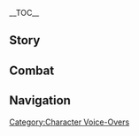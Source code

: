 {{CharacterTabs}}
{{LanguageTabs}}
{{Stub|1={{Meta/VO|tl=1}}}}
__TOC__
==Story==
{{VO/Story
|character           = Nahida
|language            = zh
|language_s          = zh
|language_t          = zh-tw
|name_s              = 纳西妲
|name_t              = 納西妲

<!-- Hello -->
|vo_01_01_title_s    = 初次见面…
|vo_01_01_title_t    = 初次見面…
|vo_01_01_subtitle   = Hello
|vo_01_01_file       = VO_{language}{character} Hello.ogg
|vo_01_01_tx_s       = 初次见面，我已经关注你很久了。我叫纳西妲，别看我像个孩子，我比任何一位大人都了解这个世界。所以，我可以用我的知识，换取你路上的见闻吗？
|vo_01_01_tx_t       = 初次見面，我已經注意{{MC|你|妳}}很久了。我叫納西妲。別看我像個孩子，我比任何一位大人都瞭解這個世界。所以，我可以用我的知識，換取{{MC|你|妳}}路上的見聞嗎？
|vo_01_01_rm_s       = Chūcì jiànmiàn, wǒ yǐjīng guānzhù nǐ hěnjiǔle. Wǒ jiào Nàxīdá, bié kàn wǒ xiàng gè háizi, wǒ bǐ rènhé yī wèi dàrén dōu liǎojiě zhège shìjiè. Suǒyǐ, wǒ kěyǐ yòng wǒ de zhīshi, huànqǔ nǐ lùshàng de jiànwén ma?
|vo_01_01_rm_t       = Chūcì jiànmiàn, wǒ yǐjīng guānzhù nǐ hěnjiǔle. Wǒ jiào Nàxīdá, bié kàn wǒ xiàng gè háizi, wǒ bǐ rènhé yī wèi dàrén dōu liǎojiě zhège shìjiè. Suǒyǐ, wǒ kěyǐ yòng wǒ de zhīshì, huànqǔ nǐ lùshàng de jiànwén ma?
|vo_01_01_tl         = 

<!-- Chats -->
|vo_02_01_title_s    = 闲聊・邀请
|vo_02_01_title_t    = 閒聊・邀請
|vo_02_01_subtitle   = Chat: Invitation
|vo_02_01_file       = VO_{language}{character} Chat - Invitation.ogg
|vo_02_01_tx_s       = 不知道干什么的话，要不要我带你去转转呀？
|vo_02_01_tx_t       = 不知道做什麼的話，要不要我帶{{MC|你|妳}}去走走呀？
|vo_02_01_rm_s       = Bùzhīdào gàn shénme dehuà, yàobuyào wǒ dài nǐ qù zhuànzhuan ya?
|vo_02_01_rm_t       = Bùzhīdào zuò shénme dehuà, yàobuyào wǒ dài nǐ qù zǒuzǒu ya?
|vo_02_01_tl         = 

|vo_02_02_title_s    = 闲聊・心事
|vo_02_02_title_t    = 閒聊・心事
|vo_02_02_subtitle   = Chat: Concerns
|vo_02_02_file       = VO_{language}{character} Chat - Concerns.ogg
|vo_02_02_tx_s       = 又有心事吗？我来陪你一起想吧。
|vo_02_02_tx_t       = 又有心事嗎？我來陪{{MC|你|妳}}一起想吧。
|vo_02_02_rm         = Yòu yǒu xīnshì ma? Wǒ lái pěi nǐ yīqǐ xiǎng ba.
|vo_02_02_tl         = 

|vo_02_03_title_s    = 闲聊・感受
|vo_02_03_title_t    = 閒聊・感受
|vo_02_03_subtitle   = Chat: Feelings
|vo_02_03_file       = VO_{language}{character} Chat - Feelings.ogg
|vo_02_03_tx_s       = 果然要亲眼去看，才能感受到世界的美。
|vo_02_03_tx_t       = 果然要親眼去看，才能感受到世界的美。
|vo_02_03_rm         = Guǒrán yào qīnyǎn qù kàn, cáinéng gǎnshòu dào shìjiè de měi.
|vo_02_03_tl         = 

<!-- Weather -->
|vo_03_01_title_s    = 下雨的时候…
|vo_03_01_title_t    = 下雨的時候…
|vo_03_01_subtitle   = When It Rains
|vo_03_01_file       = VO_{language}{character} When It Rains.ogg
|vo_03_01_tx_s       = 快去避雨吧，小心头顶上长出蘑菇哦。
|vo_03_01_tx_t       = 快去避雨吧，小心頭頂上長出蘑菇喔。
|vo_03_01_rm         = Kuài qù bìyǔ ba, xiǎoxīn tǒudǐng-shàng zhǎngchū mógū o.
|vo_03_01_tl         = 

|vo_03_02_title_s    = 打雷的时候…
|vo_03_02_title_t    = 打雷的時候…
|vo_03_02_subtitle   = When Thunder Strikes
|vo_03_02_file       = VO_{language}{character} When Thunder Strikes.ogg
|vo_03_02_tx_s       = 你知道吗？雷鸣是生命的前奏，很快这片大地就会充满生机。
|vo_03_02_tx_t       = {{MC|你|妳}}知道嗎？雷鳴是生命的前奏，很快這片大地就會充滿生機。
|vo_03_02_rm         = Nǐ zhīdào ma? Léimíng shì shēngmìng de qiánzòu, hěnkuài zhè piàn dàdì jiù huì chōngmǎn shēngjī.
|vo_03_02_tl         = 

|vo_03_03_title_s    = 下雪的时候…
|vo_03_03_title_t    = 下雪的時候…
|vo_03_03_subtitle   = When It Snows
|vo_03_03_file       = VO_{language}{character} When It Snows.ogg
|vo_03_03_tx_s       = 听见了吗？天空正对万物轻语：「睡觉时间到了哦。」
|vo_03_03_tx_t       = 聽見了嗎？天空正對萬物輕語：「睡覺時間到了喔。」
|vo_03_03_rm         = Tīngjiànle ma? Tiānkōng zhèng duì wànwù qīngyǔ: "Shuìjiào shíjiān dàole o."
|vo_03_03_tl         = 

|vo_03_04_title_s    = 阳光很好…
|vo_03_04_title_t    = 陽光很好…
|vo_03_04_subtitle   = When the Sun Is Out
|vo_03_04_file       = VO_{language}{character} When the Sun Is Out.ogg
|vo_03_04_tx_s       = 天气真好啊，暖洋洋的，我们的身边马上也要热闹起来了。
|vo_03_04_tx_t       = 天氣真好啊，暖洋洋的，我們的身邊馬上也要熱鬧起來了。
|vo_03_04_rm         = Tiānqì zhēn hǎo a, nuǎnyángyáng de, wǒmen de shēnbiān mǎshàng yě yào rènào qǐláile.
|vo_03_04_tl         = 

|vo_03_05_title_s    = 起风的时候…
|vo_03_05_title_t    = 起風的時候…
|vo_03_05_subtitle   = When It's Windy
|vo_03_05_file       = VO_{language}{character} When It's Windy.ogg
|vo_03_05_tx_s       = 宫殿里可不会起风呢…哦，抱歉，对你来说是理所当然的知识吧。
|vo_03_05_tx_t       = 宮殿裡是不會起風的…哦，抱歉，對{{MC|你|妳}}來說是理所當然的知識吧。
|vo_03_05_rm_s       = Gōngdiàn lǐ kě bùhuì qǐfēng ne... O, bàoqiàn, duì nǐ lái shuō shì lǐsuǒdāngrán de zhīshi ba.
|vo_03_05_rm_t       = Gōngdiàn lǐ kě bùhuì qǐfēng ne... O, bàoqiàn, duì nǐ lái shuō shì lǐsuǒdāngrán de zhīshì ba.
|vo_03_05_tl         = 

<!-- Greetings -->
|vo_04_01_title_s    = 早上好…
|vo_04_01_title_t    = 早安…
|vo_04_01_subtitle   = Good Morning
|vo_04_01_file       = VO_{language}{character} Good Morning.ogg
|vo_04_01_tx_s       = 早上好，我们赶快出发吧，这世上有太多的东西都是「过时不候」的呢。
|vo_04_01_tx_t       = 早安，我們趕快出發吧，這世上有太多的東西都是「逾時不候」的呢。
|vo_04_01_rm_s       = Zǎoshàng-hǎo, wǒmen gǎnkuài chūfā ba, zhè shìshàng yǒu tàiduō de dōngxi dōu shì "guòshí bù hòu" de ne.
|vo_04_01_rm_t       = Zǎo'ān, wǒmen gǎnkuài chūfā ba, zhè shìshàng yǒu tàiduō de dōngxī dōu shì "yúshí bù hòu" de ne.
|vo_04_01_tl         = 

|vo_04_02_title_s    = 中午好…
|vo_04_02_title_t    = 午安…
|vo_04_02_subtitle   = Good Afternoon
|vo_04_02_file       = VO_{language}{character} Good Afternoon.ogg
|vo_04_02_tx_s       = 午休时间到，我想喝树莓薄荷饮。用两个和太阳有关的故事和你换，好不好？
|vo_04_02_tx_t       = 午休時間到，我想喝樹莓薄荷飲。用兩個和太陽有關的故事跟{{MC|你|妳}}換，好不好？
|vo_04_02_rm_s       = Wǔxiū shíjiān dào, wǒ xiǎng hē Shùméi Bòhé Yǐn. Yòng liáng gè hé tàiyáng yǒuguān de gùshì hé nǐ huàn, hǎobuhǎo?
|vo_04_02_rm_t       = Wǔxiū shíjiān dào, wǒ xiǎng hē Shùméi Bòhé Yǐn. Yòng liáng gè hàn tàiyáng yǒuguān de gùshì hàn nǐ huàn, hǎobuhǎo?
|vo_04_02_tl         = 

|vo_04_03_title_s    = 晚上好…
|vo_04_03_title_t    = 晚上好…
|vo_04_03_friendship = 4
|vo_04_03_subtitle   = Good Evening
|vo_04_03_file       = VO_{language}{character} Good Evening.ogg
|vo_04_03_tx_s       = 太阳落山啦，我们也该把舞台让给夜行的大家族了。
|vo_04_03_tx_t       = 太陽下山啦，我們也該把舞臺讓給夜行的大家族了。
|vo_04_03_rm         = Tàiyáng xiàshān la, wǒmen yě gāi bǎ wǔtái ràng gěi yèxíng de dà-jiāzúle.
|vo_04_03_tl         = 

|vo_04_04_title_s    = 晚安…
|vo_04_04_title_t    = 晚安…
|vo_04_04_subtitle   = Good Night
|vo_04_04_file       = VO_{language}{character} Good Night.ogg
|vo_04_04_tx_s       = 快去睡吧，放心，我已经为你准备好甜甜的梦啦。
|vo_04_04_tx_t       = 快去睡吧，放心，我已經為{{MC|你|妳}}準備好甜甜的夢啦。
|vo_04_04_rm         = Kuài qù shuì ba, fàngxīn, wǒ yǐjīng wèi nǐ zhǔnbèi hǎo tiántián de mèng la.
|vo_04_04_tl         = 

<!-- About -->
|vo_05_01_title_s    = 关于纳西妲自己・见识
|vo_05_01_title_t    = 關於納西妲自己・見識
|vo_05_01_subtitle   = About {character}: Knowledge
|vo_05_01_file       = VO_{language}{character} About {character} - Knowledge.ogg
|vo_05_01_tx_s       = 烬寂海啊，那里什么都没有，就像蕈猪的脑子一样空空如也，我当然知道。啊？我…我确实没有亲眼见过，那也是我所触及不到的地方呀。
|vo_05_01_tx_t       = 燼寂海啊，那裡什麼都沒有，就像蕈豬的腦子一樣空空如也，我當然知道。啊？我…我確實沒有親眼見過，那也是我所觸及不到的地方呀。
|vo_05_01_rm         = Jìnjì-hǎi a, nàlǐ shénme dōu méiyǒu, jiù xiàng Xùn-zhū de nǎozi yīyàng kōngkōngrúyě, wǒ dāngrán zhīdào. A? Wǒ... Wǒ quèshí méiyǒu qīnyǎn jiànguò, nà yěshì wǒ suǒ chùjí bù dào de dìfāng ya.
|vo_05_01_tl         = 

|vo_05_02_title_s    = 关于纳西妲自己・痴迷
|vo_05_02_title_t    = 關於納西妲自己・癡迷
|vo_05_02_friendship = 4
|vo_05_02_subtitle   = About {character}: Obsession
|vo_05_02_file       = VO_{language}{character} About {character} - Obsession.ogg
|vo_05_02_tx_s       = 神明只送给人类填饱肚子的知识，人类却借此制作了工具，书写了文字，壮大了城邦，现在又放眼星辰与深渊…他们每时每刻都在创造全新的「知识」，也令我再也无法移开双眼。
|vo_05_02_tx_t       = 神明只送給人類填飽肚子的知識，人類卻藉此製作了工具、書寫了文字、壯大了城邦，現在又放眼星辰與深淵…他們每時每刻都在創造全新的「知識」，也令我再也無法移開雙眼。
|vo_05_02_rm_s       = Shénmíng zhǐ sòng gěi rénlèi tiánbǎo dùzi de zhīshi, rénlèi què jiè cǐ zhìzuòle gōngjù, shūxiěle wénzì, zhuàngdàle chéngbāng, xiànzài yòu fàngyǎn xīngchén yǔ shēnyuān... Tāmen měishí-měikè dōu zài chuàngzào quánxīn de "zhīshi", yě lìng wǒ zài yě wúfǎ yíkāi shuāngyǎn.
|vo_05_02_rm_t       = Shénmíng zhǐ sòng gěi rénlèi tiánbǎo dùzi de zhīshì, rénlèi què jiè cǐ zhìzuòle gōngjù, shūxiěle wénzì, zhuàngdàle chéngbāng, xiànzài yòu fàngyǎn xīngchén yǔ shēnyuān... Tāmen měishí-měikè dōu zài chuàngzào quánxīn de "zhīshì", yě lìng wǒ zài yě wúfǎ yíkāi shuāngyǎn.
|vo_05_02_tl         = 

<!-- About Us -->
|vo_06_01_title_s    = 关于我们・故事会
|vo_06_01_title_t    = 關於我們・故事集錦
|vo_06_01_subtitle   = About Us: Story Time
|vo_06_01_file       = VO_{language}{character} About Us - Story Time.ogg
|vo_06_01_tx_s       = 你旅途中的见闻，比我学习到的知识要精彩太多，而且我还能随时提问，把所有的细节都了解到一清二楚…真是太满足了。好了好了，别浪费时间，我们快继续吧。
|vo_06_01_tx_t       = {{MC|你|妳}}旅途中的見聞，比我學習到的知識要精彩太多，而且我還能隨時提問，把所有的細節都瞭解到一清二楚…真是太滿足了。好了好了，別浪費時間，我們快繼續吧。
|vo_06_01_rm_s       = Nǐ lǚtú zhōng de jiànwén, bǐ wǒ xuéxí dào de zhīshi yào jīngcǎi tài duō, érqiě wǒ hái néng suíshí tíwèn, bǎ suǒyǒu de xìjié dōu liǎojiě dào yīqīng-èrchǔ... Zhēnshi tài mǎnzúle. Hǎole hǎole, bié làngfèi shíjiān, wǒmen kuài jìxù ba.
|vo_06_01_rm_t       = Nǐ lǚtú zhōng de jiànwén, bǐ wǒ xuéxí dào de zhīshì yào jīngcǎi tài duō, érqiě wǒ hái néng suíshí tíwèn, bǎ suǒyǒu de xìjié dōu liǎojiě dào yīqīng-èrchǔ... Zhēnshi tài mǎnzúle. Hǎole hǎole, bié làngfèi shíjiān, wǒmen kuài jìxù ba.
|vo_06_01_tl         = 

|vo_06_02_title_s    = 关于我们・旅行
|vo_06_02_title_t    = 關於我們・旅行
|vo_06_02_friendship = 6
|vo_06_02_quest      = Akasha Pulses, the Kalpa Flame Rises
|vo_06_02_subtitle   = About Us: Journey
|vo_06_02_file       = VO_{language}{character} About Us - Journey.ogg
|vo_06_02_tx_s       = 我早就不满足于当一个听众了，一直都想出去看看。你冒险经验这么丰富，当我的向导好不好啊？你之后所有的故事，我都想亲身感受。
|vo_06_02_tx_t       = 我早就不滿足於當一位聽眾了，一直都想出去看看。{{MC|你|妳}}冒險經驗這麼豐富，當我的嚮導好不好啊？{{MC|你|妳}}之後所有的故事，我都想親身感受。
|vo_06_02_rm_s       = Wǒ zǎo jiù bù mǎnzú yú dāng yīgè tīngzhòngle, yīzhí dōu xiǎng chūqù kànkan. Nǐ màoxiǎn jīngyàn zhème fēngfù, dāng wǒ de xiàngdǎo hǎobuhǎo a? Nǐ zhīhòu suǒyǒu de gùshì, wǒ dōu xiǎng qīnshēn gǎnshòu.
|vo_06_02_rm_t       = Wǒ zǎo jiù bù mǎnzú yú dāng yīgè tīngzhòngle, yīzhí dōu xiǎng chūqù kànkàn. Nǐ màoxiǎn jīngyàn zhème fēngfù, dāng wǒ de xiàngdǎo hǎobuhǎo a? Nǐ zhīhòu suǒyǒu de gùshì, wǒ dōu xiǎng qīnshēn gǎnshòu.
|vo_06_02_tl         = 

<!-- Miscellany I -->
|vo_07_01_title_s    = 关于「神之眼」…
|vo_07_01_title_t    = 關於「神之眼」…
|vo_07_01_friendship = 4
|vo_07_01_subtitle   = About the [[Vision]]
|vo_07_01_file       = VO_{language}{character} About the Vision.ogg
|vo_07_01_tx_s       = 天空长出眼睛是为了见证大地的美好，而本来就拥有双眼的人类，是在什么样的情况下，才需要靠「神之眼」观察这个世界呢？这个问题的答案，聪明的你能够明白吗？
|vo_07_01_tx_t       = 天空長出眼睛是為了見證大地的美好，而本來就擁有雙眼的人類，是在什麼模樣的情況下，才需要靠「神之眼」觀察這個世界呢？這個問題的答案，聰明的{{MC|你|妳}}能夠明白嗎？
|vo_07_01_rm_s       = Tiānkōng zhǎngchū yǎnjīng shì wèile jiànzhèng dàdì de měihǎo, ér běnlái jiù yōngyǒu shuāngyǎn de rénlèi, shì zài shénmeyàng de qíngkuàng xià, cái xūyào kào "Shénzhīyǎn" guānchá zhège shìjiè ne? Zhège wèntí de dá'àn, cōngmíng de nǐ nénggòu míngbái ma?
|vo_07_01_rm_t       = Tiānkōng zhǎngchū yǎnjīng shì wèile jiànzhèng dàdì de měihǎo, ér běnlái jiù yǒngyǒu shuāngyǎn de rénlèi, shì zài shénmeyàng de qíngkuàng xià, cái xūyào kào "Shénzhīyǎn" guānchá zhège shìjiè ne? Zhège wèntí de dá'àn, cōngmíng de nǐ nénggòu míngbái ma?
|vo_07_01_tl         = 

|vo_07_02_title_s    = 有什么想要分享…
|vo_07_02_title_t    = 有什麼想要分享…
|vo_07_02_subtitle   = Something to Share
|vo_07_02_file       = VO_{language}{character} Something to Share.ogg
|vo_07_02_tx_s       = 很多时候，我们直到经受切肤之痛，才不得不直视自身的懒惰，愚昧，鲁莽或傲慢。但大可不必为此懊悔，我们无法观测未来的所有可能性，只能靠这样略显笨拙的方式获取知识。学费而已，再正常不过啦。
|vo_07_02_tx_t       = 很多時候，我們直到經受切膚之痛，才不得不直視自身的懶惰、愚昧、魯莽或傲慢。但大可不必為此懊悔。我們無法觀測未來的所有可能性，只能靠這樣略顯笨拙的方式獲得知識。學費而已，再正常不過啦。
|vo_07_02_rm_s       = Hěnduō shíhòu, wǒmen zhídào jīngshòu qièfūzhītòng, cái bùdé bù zhíshì zìshēn de lǎnduò, yúmèi, lǔmǎng huò àomàn. Dàn dàkěbùbì wèi cǐ àohuǐ, wǒmen wúfǎ guāncè wèilái de suǒyǒu kěnéng-xìng, zhǐ néng kào zhèyàng lüèxiǎn bènzhuō de fāngshì huòqǔ zhīshi. Xuéfèi éryǐ, zài zhèngcháng bùguò la.
|vo_07_02_rm_t       = Hěnduō shíhòu, wǒmen zhídào jīngshòu qièfūzhītòng, cái bùdé bù zhíshì zìshēn de lǎnduò, yúmèi, lǔmǎng huò àomàn. Dàn dàkěbùbì wèi cǐ àohuǐ, wǒmen wúfǎ guāncè wèilái de suǒyǒu kěnéng-xìng, zhǐ néng kào zhèyàng lüèxiǎn bènzhuó de fāngshì huòqǔ zhīshì. Xuéfèi éryǐ, zài zhèngcháng bùguò la.
|vo_07_02_tl         = 

|vo_07_03_title_s    = 感兴趣的见闻・未见之花
|vo_07_03_title_t    = 感興趣的見聞・未見之花
|vo_07_03_subtitle   = Interesting Things: A Flower Yet to Blossom
|vo_07_03_file       = VO_{language}{character} Interesting Things - A Flower Yet to Blossom.ogg
|vo_07_03_tx_s       = 须弥的沙漠看上去比雨林缺乏生机，但它也承载了久远的文明，孕育了稳定的生态。等哪天它不再和雨林吵架了，一定能开出我从来没见过的花吧。
|vo_07_03_tx_t       = 須彌的沙漠看起來比雨林缺乏生機，但它也承載了久遠的文明，孕育了穩定的生態。等哪天它不再和雨林吵架了，一定能開出我從來沒見過的花吧。
|vo_07_03_rm_s       = Xūmí de shāmò kànshàngqù bǐ yǔlín quēfá shēngjī, dàn tā yě chéngzàile jiǔyuǎn de wénmíng, yùnyùle wěndìng de shēngtài. Děng nǎ tiān tā bù zài hé yǔlín chǎojiàle, yīdìng néng kāichū wǒ cónglái méi jiànguò de huā ba.
|vo_07_03_rm_t       = Xūmí de shāmò kànshàngqù bǐ yǔlín quēfá shēngjī, dàn tā yě chéngzàile jiǔyuǎn de wénmíng, yùnyùle wěndìng de shēngtài. Děng nǎ tiān tā bù zài hàn yǔlín chǎojiàle, yīdìng néng kāichū wǒ cónglái méi jiànguò de huā ba.
|vo_07_03_tl         = 

<!-- About Others -->
|vo_08_01_title_s    = 关于赛诺・笑话
|vo_08_01_title_t    = 關於賽諾・笑話
|vo_08_01_friendship = 4
|vo_08_01_subtitle   = About [[Cyno]]: Jokes
|vo_08_01_file       = VO_{language}{character} About Cyno - Jokes.ogg
|vo_08_01_tx_s       = 他讲的笑话确实深奥，还挺有意思的。嗯？你有哪句没听懂吗？那我解释给你听吧。
|vo_08_01_tx_t       = 他講的笑話確實深奧，還滿有趣的。嗯？{{MC|你|妳}}有哪句沒聽懂嗎？那我來解釋給{{MC|你|妳}}聽吧。
|vo_08_01_rm_s       = Tā jiǎng de xiàohuà quèshí shēn'ào, hái tǐng yǒuyìsi de. Ng? Nǐ yǒu nǎ jù méi tīngdǒng ma? Nà wǒ jiěshì gěi nǐ tīng ba.
|vo_08_01_rm_t       = Tā jiǎng de xiàohuà quèshí shēn'ào, hái mǎn yǒuqù de. Ng? Nǐ yǒu nǎ jù méi tīngdǒng ma? Nà wǒ lái jiěshì gěi nǐ tīng ba.
|vo_08_01_tl         = 

|vo_08_02_title_s    = 关于赛诺・职责
|vo_08_02_title_t    = 關於賽諾・職責
|vo_08_02_friendship = 4
|vo_08_02_quest      = Akasha Pulses, the Kalpa Flame Rises
|vo_08_02_subtitle   = About [[Cyno]]: Duty
|vo_08_02_file       = VO_{language}{character} About Cyno - Duty.ogg
|vo_08_02_tx_s       = 在面对秩序与正义的冲突之时，不是每一位「大风纪官」都能得出绝对坚定的答案。他应该最清楚，妥协的结果只有无路可退，所以他现在能回到属于他的位置上，对整个须弥而言都是一大幸事。
|vo_08_02_tx_t       = 在面對秩序與正義的衝突之時，不是每一位「大風紀官」都能得出絕對堅定的答案。他應該最清楚，妥協的結果只有無路可退，所以他現在能回到屬於他的位置上，對整個須彌而言都是一大幸事。
|vo_08_02_rm_s       = Zài miàn duì zhìxù yǔ zhèngyì de chōngtū zhī shí, bùshì měi yī wèi "Dà-Fēngjìguān" dōu néng déchū juéduì jiāndìng de dá'àn. Tā yīnggāi zuì qīngchǔ, tuǒxié de jiéguǒ zhǐyǒu wúlùkětuì, suǒyǐ tā xiànzài néng huí dào shǔyú tā de wèizhì shàng, duì zhěnggè Xūmí ér yán dōu shì yī dà-xìngshì.
|vo_08_02_rm_t       = Zài miàn duì zhìxù yǔ zhèngyì de chōngtú zhī shí, bùshì měi yī wèi "Dà-Fēngjìguān" dōu néng déchū juéduì jiāndìng de dá'àn. Tā yīnggāi zuì qīngchǔ, tuǒxié de jiéguǒ zhǐyǒu wúlùkětuì, suǒyǐ tā xiànzài néng huí dào shǔyú tā de wèizhì shàng, duì zhěnggè Xūmí ér yán dōu shì yī dà-xìngshì.
|vo_08_02_tl         = 

|vo_08_03_title_s    = 关于提纳里…
|vo_08_03_title_t    = 關於提納里…
|vo_08_03_friendship = 4
|vo_08_03_subtitle   = About [[Tighnari]]
|vo_08_03_file       = VO_{language}{character} About Tighnari.ogg
|vo_08_03_tx_s       = 雨林能够对抗「死域」的侵蚀，至今都生机焕发，巡林官们的付出举足轻重，而提纳里又是他们之中的佼佼者。只是…希望他可以稍稍温柔一些，这样才更有利于巡林员招新纳贤嘛。
|vo_08_03_tx_t       = 雨林能夠對抗「死域」的侵蝕，至今都生機煥發。巡林官們的付出舉足輕重，而提納里又是他們之中的佼佼者。只是…希望他可以稍稍溫柔一些，這樣才更有利於巡林員招賢納士嘛。
|vo_08_03_rm_s       = Yǔlín nénggòu duìkàng "Sǐyù" de qīnshí, zhìjīn dōu shēngjī huànfā, Xúnlínguān-men de fùchū jǔzúqīngzhòng, ér Tínàlǐ yòu shì tāmen zhī zhōng de jiǎojiǎo zhě. Zhǐshì... xīwàng tā kěyǐ shāoshāo wēnróu yīxiē, zhèyàng cái gèng yǒu lìyú Xúnlínyuán zhāo xīn nàxián ma.
|vo_08_03_rm_t       = Yǔlín nénggòu duìkàng "Sǐyù" de qīnshí, zhìjīn dōu shēngjī huànfā, Xúnlínguān-men de fùchū jǔzúqīngzhòng, ér Tínàlǐ yòu shì tāmen zhī zhōng de jiǎojiǎo zhě. Zhǐshì... xīwàng tā kěyǐ shāoshāo wēnróu yīxiē, zhèyàng cái gèng yǒu lìyú Xúnlínyuán zhāo xīn nàshì ma.
|vo_08_03_tl         = 

|vo_08_04_title_s    = 关于柯莱…
|vo_08_04_title_t    = 關於柯萊…
|vo_08_04_friendship = 4
|vo_08_04_subtitle   = About [[Collei]]
|vo_08_04_file       = VO_{language}{character} About Collei.ogg
|vo_08_04_tx_s       = 我听说过她的故事，她的坚韧如宝石般璀璨夺目。她经历了太多，希望须弥的葱绿能够长久地庇护她，令她像普通的女孩子那样健康成长。
|vo_08_04_tx_t       = 我聽說過她的故事，她的堅韌如寶石般璀璨奪目。她經歷了太多，希望須彌的蔥綠能夠長久地庇護她，令她像普通的女孩子那樣健康成長。
|vo_08_04_rm         = Wǒ tīngshuōguò tā de gùshì, tā de jiānrèn rú bǎoshí-bān cuǐcàn duómù. Tā jīnglìle tài duō, xīwàng Xūmí de cōnglǜ nénggòu chángjiǔ de bìhù tā, lìng tā xiàng pǔtōng de nǚháizi nàyàng jiànkāng chéngzhǎng.
|vo_08_04_tl         = 

|vo_08_05_title_s    = 关于艾尔海森…
|vo_08_05_title_t    = 關於艾爾海森…
|vo_08_05_friendship = 4
|vo_08_05_subtitle   = About [[Alhaitham]]
|vo_08_05_file       = VO_{language}{character} About Alhaitham.ogg
|vo_08_05_tx_s       = 他拥有很超前的知识体系，并且每时每刻都在保持思考，或许这个世界上没有什么事能瞒过他吧。然而对智慧者而言，普通人的凡庸是一种与生俱来的错吗？那都是「我们」不可分割的一部分。
|vo_08_05_tx_t       = 他擁有很超前的知識體系，並且每時每刻都在保持思考，或許這個世界上沒有什麼事能瞞過他吧。然而對智慧者而言，普通人的凡庸是一種與生俱來的錯嗎？那都是「我們」不可分割的一部分。
|vo_08_05_rm_s       = Tā yǒngyǒu hěn chāoqián de zhīshi tǐxì, bìngqiě měishí-měikè dōu zài bǎochí sīkǎo, huòxǔ zhège shìjiè shàng méiyǒu shénme shì néng mánguò tā ba. Rán'ér duì zhìhuì-zhě ér yán, pǔtōng-rén de fányōng shì yī zhǒng yǔshēngjùlái de cuò ma? Nà dōu shì "wǒmen" bùkě fēn'gē de yībùfèn.
|vo_08_05_rm_t       = Tā yǒngyǒu hěn chāoqián de zhīshì tǐxì, bìngqiě měishí-měikè dōu zài bǎochí sīkǎo, huòxǔ zhège shìjiè shàng méiyǒu shénme shì néng mánguò tā ba. Rán'ér duì zhìhuì-zhě ér yán, pǔtōng-rén de fányōng shì yī zhǒng yǔshēngjùlái de cuò ma? Nà dōu shì "wǒmen" bùkě fēn'gē de yībùfèn.
|vo_08_05_tl         = 

|vo_08_06_title_s    = 关于妮露…
|vo_08_06_title_t    = 關於妮露…
|vo_08_06_friendship = 4
|vo_08_06_subtitle   = About [[Nilou]]
|vo_08_06_file       = VO_{language}{character} About Nilou.ogg
|vo_08_06_tx_s       = 我曾经借用别人的身体，问她想不想让小吉祥草王来看她的舞蹈…虽然我已经悄悄看了很多次，但按理来说，应该要我本人到场，才算是对她「花神诞祭」表演的尊重。结果我却被委婉地拒绝了…唔，有点伤心。
|vo_08_06_tx_t       = 我曾經借用別人的身體，問她想不想讓小吉祥草王來看她的舞蹈…雖然我已經悄悄看了很多次，但按理來說，應該要我本人到場，才算是對她「花神誕祭」表演的尊重。結果我卻被委婉地拒絕了…唔，有點傷心。
|vo_08_06_rm         = Wǒ céngjīng jièyòng biérén de shēntǐ, wèn tā xiǎngbuxiǎng ràng Xiǎo-Jíxiángcǎo-Wáng lái kàn tā de wǔdǎo... Suīrán wǒ yǐjīng qiāoqiāo kànle hěnduō cì, dàn ànlǐ lái shuō, yīnggāi yào wǒ běnrén dàochǎng, cái suànshì duì tā "Huāshén Dànjì" biǎoyǎn de zūnzhòng. Jiéguǒ wǒ què bèi wěiwǎn de jùjuéle... N, yǒudiǎn shāngxīn.
|vo_08_06_tl         = 

|vo_08_07_title_s    = 关于多莉…
|vo_08_07_title_t    = 關於多莉…
|vo_08_07_friendship = 4
|vo_08_07_quest      = Akasha Pulses, the Kalpa Flame Rises
|vo_08_07_subtitle   = About [[Dori]]
|vo_08_07_file       = VO_{language}{character} About Dori.ogg
|vo_08_07_tx_s       = 她见到我的第一句话就是，「我看上了你的宫殿，怎么卖啊？」净善宫怎么可能卖给她呢？不过她的问题确实把我问住了，我想了好久，也不知道净善宫该定价多少摩拉…
|vo_08_07_tx_t       = 她見到我的第一句話就是，「我看上了{{MC|你|妳}}的宮殿，怎麼賣啊？」淨善宮怎麼可能賣給她呢？不過她的問題確實把我問倒了。我想了好久，也不知道淨善宮該定價多少摩拉…
|vo_08_07_rm_s       = Tā jiàndào wǒ de dì yī jù huà jiùshì, "wǒ kànshàngle nǐ de gōngdiàn, zěnme mài a?" Jìngshàn-gōng zěnme kěnéng mài gěi tā ne? Bùguò tā de wèntí quèshí bǎ wǒ wènzhùle, wǒ xiǎngle hǎojiǔ, yě bù zhīdào jìng shàn gōng gāi dìngjià duōshǎo Mólā...
|vo_08_07_rm_t       = Tā jiàndào wǒ de dì yī jù huà jiùshì, "wǒ kànshàngle nǐ de gōngdiàn, zěnme mài a?" Jìngshàn-gōng zěnme kěnéng mài gěi tā ne? Bùguò tā de wèntí quèshí bǎ wǒ wèndǎole, wǒ xiǎngle hǎojiǔ, yě bù zhīdào Jìngshàn-gōng gāi dìngjià duōshǎo Mólā...
|vo_08_07_tl         = 

|vo_08_08_title_s    = 关于卡维…
|vo_08_08_title_t    = 關於卡維…
|vo_08_08_friendship = 4
|vo_08_08_subtitle   = About [[Kaveh]]
|vo_08_08_file       = VO_{language}{character} About Kaveh.ogg
|vo_08_08_tx_s       = 他对须弥推行智慧这一事的理解，已经非常接近本质了，很可惜的是，他掌握的真相无法成为这个国度的主流。什么？你说他和艾尔海森是室友？世上居然还有这种可能性…
|vo_08_08_tx_t       = 他對須彌推行智慧這一事的理解，已經非常接近本質了，很可惜的是，他掌握的真相無法成為這個國度的主流。什麼？{{MC|你|妳}}說他和艾爾海森是室友？世上居然還有這種可能性…
|vo_08_08_rm_s       = Tā duì Xūmí tuīxíng zhìhuì zhè yīshì de lǐjiě, yǐjīng fēicháng jiējìn běnzhìle, hěn kěxī de shì, tā zhǎngwò de zhēnxiàng wúfǎ chéngwéi zhège guódù de zhǔliú. Shénme? Nǐ shuō tā hé Ài'ěrhǎisēn shì shìyǒu? Shìshàng jūrán hái yǒu zhè zhǒng kěnéng-xìng...
|vo_08_08_rm_t       = Tā duì Xūmí tuīxíng zhìhuì zhè yīshì de lǐjiě, yǐjīng fēicháng jiējìn běnzhíle, hěn kěxí de shì, tā zhǎngwò de zhēnxiàng wúfǎ chéngwéi zhège guódù de zhǔliú. Shénme? Nǐ shuō tā hé Ài'ěrhǎisēn shì shìyǒu? Shìshàng jūrán hái yǒu zhè zhǒng kěnéng-xìng...
|vo_08_08_tl         = 

|vo_08_09_title_s    = 关于珐露珊…
|vo_08_09_title_t    = 關於琺露珊…
|vo_08_09_friendship = 4
|vo_08_09_quest      = Akasha Pulses, the Kalpa Flame Rises
|vo_08_09_subtitle   = About [[Faruzan]]
|vo_08_09_file       = VO_{language}{character} About Faruzan.ogg
|vo_08_09_tx_s       = 她的身体遭受了赤王遗迹中残留力量的影响，就像是被时间这只大乌龟不小心甩下了背，永远忘在了身后。如果你感兴趣的话，应该能从她身上窥见过去须弥的一角吧。
|vo_08_09_tx_t       = 她的身體遭受了赤王遺蹟中殘留力量的影響，就像是被時間這隻大烏龜不小心甩下了背，永遠忘在身後。如果{{MC|你|妳}}感興趣的話，應該能從她身上窺見過去須彌的一角吧。
|vo_08_09_rm_s       = Tā de shēntǐ zāoshòule Chìwáng yíjì zhōng cánliú lìliàng de yǐngxiǎng, jiù xiàng shì bèi shíjiān zhè zhǐ dà-wūguī bùxiǎoxīn shuǎixiàle bèi, yǒngyuǎn wàng zàile shēnhòu. Rúguǒ nǐ gǎn xìngqù dehuà, yīnggāi néng cóng tā shēnshang kuījiàn guòqù Xūmí de yī jiǎo ba.
|vo_08_09_rm_t       = Tā de shēntǐ zāoshòule Chìwáng yíjī zhōng cánliú lìliàng de yǐngxiǎng, jiù xiàng shì bèi shíjiān zhè zhǐ dà-wūguī bùxiǎoxīn shuǎixiàle bèi, yǒngyuǎn wàng zàile shēnhòu. Rúguǒ nǐ gǎn xìngqù dehuà, yīnggāi néng cóng tā shēnshang kuījiàn guòqù Xūmí de yī jiǎo ba.
|vo_08_09_tl         = 

|vo_08_10_title_s    = 关于尘世七执政・引荐
|vo_08_10_title_t    = 關於塵世七執政・引薦
|vo_08_10_friendship = 4
|vo_08_10_quest      = Akasha Pulses, the Kalpa Flame Rises
|vo_08_10_subtitle   = About [[The Seven]]: Introduction
|vo_08_10_file       = VO_{language}{character} About The Seven -  Introduction.ogg
|vo_08_10_tx_s       = 好像尘世七执政之间在很久很久以前还会定期联络，只是我的情况比较特殊，已经不记得这段经历了…既然须弥的混乱告一段落，我觉得我该重新见他们一面。你熟识的那几位神明，能为我引荐一下吗？
|vo_08_10_tx_t       = 好像塵世七執政之間在很久很久以前還會定期聯絡，只是我的情況比較特殊，已經不記得這段經歷了…既然須彌的混亂告一段落，我覺得我該重新見他們一面。{{MC|你|妳}}熟識的那幾位神明，能為我引薦一下嗎？
|vo_08_10_rm_s       = Hǎoxiàng Chénshì Qī Zhízhèng zhījiān zài hěnjiǔ hěnjiǔ yǐqián hái huì dìngqī liánluò, zhǐshì wǒ de qíngkuàng bǐjiào tèshū, yǐjīng bù jìdé zhè duàn jīnglìle... Jìrán Xūmí de hǔnluàn gào yīduànluò, wǒ juédé wǒ gāi chóngxīn jiàn tāmen yīmiàn. Nǐ shúshí de nà jǐ wèi shénmíng, néng wèi wǒ yǐnjiàn yīxià ma?
|vo_08_10_rm_t       = Hǎoxiàng Chénshì Qī Zhízhèng zhījiān zài hěnjiǔ hěnjiǔ yǐqián hái huì dìngqí liánluò, zhǐshì wǒ de qíngkuàng bǐjiào tèshū, yǐjīng bù jìdé zhè duàn jīnglìle... Jìrán Xūmí de hǔnluàn gào yīduànluò, wǒ juédé wǒ gāi chóngxīn jiàn tāmen yīmiàn. Nǐ shóushì de nà jǐ wèi shénmíng, néng wèi wǒ yǐnjiàn yīxià ma?
|vo_08_10_tl         = 

|vo_08_11_title_s    = 关于尘世七执政・游戏
|vo_08_11_title_t    = 關於塵世七執政・遊戲
|vo_08_11_friendship = 4
|vo_08_11_quest      = Akasha Pulses, the Kalpa Flame Rises
|vo_08_11_subtitle   = About [[The Seven]]: Games
|vo_08_11_file       = VO_{language}{character} About The Seven - Games.ogg
|vo_08_11_tx_s       = 听说玩游戏能够快速缩短人与人之间的距离。神也是如此吧。不如，在和大家相聚之后，我就主动提议一起玩「跳房子」…好像也不合适。弄得像是我把房门做成了小小的洞口，仗着自己的优势欺负大家一样。
|vo_08_11_tx_t       = 聽說玩遊戲能夠快速縮短人與人之間的距離。神也是如此吧。不如，在和大家相聚之後，我就主動提議一起玩「跳房子」…好像也不適合。弄得像是我把房門做成了小小的洞口，仗著自己的優勢欺負大家一樣。
|vo_08_11_rm_s       = Tīng shuō wán yóuxì nénggòu kuàisù suōduǎn rén yǔ rén zhījiān de jùlí. Shén yěshì rúcǐ ba. Bùrú, zài hé dàjiā xiāngjù zhīhòu, wǒ jiù zhǔdòng tíyì yīqǐ wán "tiàofángzi"... Hǎoxiàng yě bù héshì. Nòng dé xiàng shì wǒ bǎ fángmén zuò chéngle xiǎoxiǎo de dòngkǒu, zhàngzhe zìjǐ de yōushì qīfù dàjiā yīyàng.
|vo_08_11_rm_t       = Tīng shuō wán yóuxì nénggòu kuàisù suōduǎn rén yǔ rén zhījiān de jùlí. Shén yěshì rúcǐ ba. Bùrú, zài hàn dàjiā xiāngjù zhīhòu, wǒ jiù zhǔdòng tíyì yīqǐ wán "tiàofángzi"... Hǎoxiàng yě bù héshì. Nòng dé xiàng shì wǒ bǎ fángmén zuò chéngle xiǎoxiǎo de dòngkǒu, zhàngzhe zìjǐ de yōushì qīfù dàjiā yīyàng.
|vo_08_11_tl         = 

|vo_08_12_title_s    = 关于散兵…
|vo_08_12_title_t    = 關於散兵…
|vo_08_12_friendship = 4
|vo_08_12_quest      = Akasha Pulses, the Kalpa Flame Rises
|vo_08_12_subtitle   = About [[The Balladeer]]
|vo_08_12_file       = VO_{language}{character} About The Balladeer.ogg
|vo_08_12_tx_s       = 当他自认为追寻已久的愿望终于实现，他眼中所见的究竟是满足，还是更大的空虚呢？正是因为我们不会飞，才会无比向往天空…让他好好想想吧，在拥抱过空无一物的天空之后。
|vo_08_12_tx_t       = 當他自認為追尋已久的願望終於實現，他眼中所見的究竟是滿足，還是更大的空虛呢？正是因為我們不會飛，才會無比嚮往天空…讓他好好想想吧，在擁抱過空無一物的天空之後。
|vo_08_12_rm_s       = Dāng tā zì-rènwéi zhuīxún yǐ jiǔ de yuànwàng zhōngyú shíxiàn, tā yǎnzhōng suǒ jiàn de jiūjìng shì mǎnzú, háishì gèng dà de kōngxū ne? Zhèng shì yīnwèi wǒmen bù huì fēi, cái huì wúbǐ xiàngwǎng tiānkōng... Ràng tā hǎohǎo xiǎngxiǎng ba, zài yōngbàoguò kōngwúyīwù de tiānkōng zhīhòu.
|vo_08_12_rm_t       = Dāng tā zì-rènwéi zhuīxún yǐ jiǔ de yuànwàng zhōngyú shíxiàn, tā yǎnzhōng suǒ jiàn de jiùjìng shì mǎnzú, háishì gèng dà de kōngxū ne? Zhèng shì yīnwèi wǒmen bù huì fēi, cái huì wúbǐ xiàngwǎng tiānkōng... Ràng tā hǎohǎo xiǎngxiǎng ba, zài yǒngbàoguò kōngwúyīwù de tiānkōng zhīhòu.
|vo_08_12_tl         = 

<!-- More About -->
|vo_09_01_title_s    = 想要了解纳西妲・其一
|vo_09_01_title_t    = 想要瞭解納西妲・其一
|vo_09_01_subtitle   = More About {character}: I
|vo_09_01_file       = VO_{language}{character} More About {character} - 01.ogg
|vo_09_01_tx_s       = 我的过往相当单调，估计你听上一会儿就会像炮鲀吸水那样打哈欠。不过好奇心是弥足珍贵的东西，我也不想浪费…既然这样，我给你分享一些我做过的梦吧。
|vo_09_01_tx_t       = 我的過往相當單調，大概{{MC|你|妳}}聽上一陣子就會像炮魨吸水那樣打哈欠。不過好奇心是彌足珍貴的東西，我也不想浪費…既然這樣，我跟{{MC|你|妳}}分享一些我做過的夢吧。
|vo_09_01_rm_s       = Wǒ de guòwǎng xiāngdāng dāndiào, gūjì nǐ tīng shàng yīhuǐr jiù huì xiàng Pào-tún xīshuǐ nàyàng dǎ-hāqian. Bùguò hàoqí-xīn shì mízúzhēnguì de dōngxi, wǒ yě bùxiǎng làngfèi... Jìrán zhèyàng, wǒ gěi nǐ fēnxiǎng yīxiē wǒ zuòguò de mèng ba.
|vo_09_01_rm_t       = Wǒ de guòwǎng xiāngdāng dāndiào, dàgài nǐ tīng shàng yī zhènzi jiù huì xiàng Pào-tún xīshuǐ nàyàng dǎ-hāqian. Bùguò hàoqí-xīn shì mízúzhēnguì de dōngxī, wǒ yě bùxiǎng làngfèi... Jìrán zhèyàng, wǒ gěi nǐ fēnxiǎng yīxiē wǒ zuòguò de mèng ba.
|vo_09_01_tl         = 

|vo_09_02_title_s    = 想要了解纳西妲・其二
|vo_09_02_title_t    = 想要瞭解納西妲・其二
|vo_09_02_friendship = 3
|vo_09_02_subtitle   = More About {character}: II
|vo_09_02_file       = VO_{language}{character} More About {character} - 02.ogg
|vo_09_02_tx_s       = 我的梦中总会出现一个花盆，每次浇水施肥就会长出相同的花。对于完全确定的收获，你还能享受养花的过程吗？呵呵，对我来说，至少每次开花之后飞过的蝴蝶，都有不一样的颜色，有时候还会有蜜蜂呢。
|vo_09_02_tx_t       = 我的夢中總會出現一個花盆，每次澆水施肥就會長出相同的花。對於完全確定的收穫，{{MC|你|妳}}還能享受養花的過程嗎？呵呵，對我來說，至少每次開花之後飛過的蝴蝶，都有不一樣的顏色，有時候還會有蜜蜂呢。
|vo_09_02_rm         = Wǒ de mèng zhōng zǒng huì chūxiàn yī gè huā pén, měicì jiāoshuǐ shīféi jiù huì zhǎngchū xiāngtóng de huā. Duìyú wánquán quèdìng de shōuhuò, nǐ hái néng xiǎngshòu yǎng huā de guòchéng ma? Hehe, duì wǒ lái shuō, zhìshǎo měi cì kāihuā zhīhòu fēiguò de húdié, dōu yǒu bù yīyàng de yánsè, yǒu shíhòu hái huì yǒu mìfēng ne.
|vo_09_02_tl         = 

|vo_09_03_title_s    = 想要了解纳西妲・其三
|vo_09_03_title_t    = 想要瞭解納西妲・其三
|vo_09_03_friendship = 4
|vo_09_03_subtitle   = More About {character}: III
|vo_09_03_file       = VO_{language}{character} More About {character} - 03.ogg
|vo_09_03_tx_s       = 我的梦中总会出现一个沙漏，我喜欢往里面加一点点水，搅匀之后看它走完一次需要多长时间，和上一次又差了多少。没有规律，也没有意义，却能带走我大脑积累的疲惫，我想「什么都没有」正是它的乐趣所在。
|vo_09_03_tx_t       = 我的夢中總會出現一個沙漏，我喜歡往裡面加一點點水，攪勻之後看它走完一次需要多長時間，和上一次又差了多少。沒有規律，也沒有意義，卻能帶走我大腦累積的疲憊。我想「什麼都沒有」正是它的樂趣所在。
|vo_09_03_rm_s       = Wǒ de mèng zhōng zǒng huì chūxiàn yī gè shālòu, wǒ xǐhuān wǎng lǐmiàn jiā yīdiǎndiǎn shuǐ, jiǎoyún zhīhòu kàn tā zǒu wán yīcì xūyào duō cháng shíjiān, hé shàng yīcì yòu chàle duōshǎo. Méiyǒu guīlǜ, yě méiyǒu yìyì, què néng dài zǒu wǒ dànǎo jīlěi de píbèi, wǒ xiǎng "shénme dōu méiyǒu" zhèng shì tā de lèqù suǒzài.
|vo_09_03_rm_t       = Wǒ de mèng zhōng zǒng huì chūxiàn yī gè shālòu, wǒ xǐhuān wǎng lǐmiàn jiā yīdiǎndiǎn shuǐ, jiǎoyún zhīhòu kàn tā zǒu wán yīcì xūyào duō cháng shíjiān, hàn shàng yīcì yòu chàle duōshǎo. Méiyǒu guīlǜ, yě méiyǒu yìyì, què néng dài zǒu wǒ dànǎo lěijī de píbèi, wǒ xiǎng "shénme dōu méiyǒu" zhèng shì tā de lèqù suǒzài.
|vo_09_03_tl         = 

|vo_09_04_title_s    = 想要了解纳西妲・其四
|vo_09_04_title_t    = 想要瞭解納西妲・其四
|vo_09_04_friendship = 5
|vo_09_04_quest      = Akasha Pulses, the Kalpa Flame Rises
|vo_09_04_subtitle   = More About {character}: IV
|vo_09_04_file       = VO_{language}{character} More About {character} - 04.ogg
|vo_09_04_tx_s       = 我的梦中总会出现一片空地，无论周遭的景色如何变化，它都会占据最重要的位置，挺奇怪的吧？我觉得这里曾经应该存在过什么东西，可就算我驱使梦境的权能也无法获得答案。唔，居然梦中也有我不能掌控的东西…
|vo_09_04_tx_t       = 我的夢中總會出現一片空地，無論周遭的景色如何變化，它都會佔據最重要的位置，滿奇怪的吧？我覺得這裡曾經應該存在過什麼東西，可是就算我驅使夢境的權能也無法獲得答案。唔，夢中居然也有我不能掌控的東西…
|vo_09_04_rm_s       = Wǒ de mèng zhōng zǒng huì chūxiàn yī piàn kòngdì, wúlùn zhōuzāo de jǐngsè rúhé biànhuà, tā dōuhuì zhànjù zuì zhòngyào de wèizhì, tǐng qíguài de ba? Wǒ juéde zhèlǐ céngjīng yīnggāi cúnzàiguò shènme dōngxi, kě jiùsuàn wǒ qūshǐ mèngjìng de quánnéng yě wúfǎ huòdé dá'àn. N, jūrán mèng zhōng yěyǒu wǒ bùnéng zhǎngkòng de dōngxi...
|vo_09_04_rm_t       = Wǒ de mèng zhōng zǒng huì chūxiàn yī piàn kòngdì, wúlùn zhōuzāo de jǐngsè rúhé biànhuà, tā dōuhuì zhànjù zuì zhòngyào de wèizhì, tǐng qíguài de ba? Wǒ juéde zhèlǐ céngjīng yīnggāi cúnzàiguò shènme dōngxī, kě jiùsuàn wǒ qūshǐ mèngjìng de quánnéng yě wúfǎ huòdé dá'àn. N, jūrán mèng zhōng yěyǒu wǒ bùnéng zhǎngkòng de dōngxī...
|vo_09_04_tl         = 

|vo_09_05_title_s    = 想要了解纳西妲・其五
|vo_09_05_title_t    = 想要瞭解納西妲・其五
|vo_09_05_friendship = 6
|vo_09_05_quest      = Akasha Pulses, the Kalpa Flame Rises
|vo_09_05_subtitle   = More About {character}: V
|vo_09_05_file       = VO_{language}{character} More About {character} - 05.ogg
|vo_09_05_tx_s       = 我的梦中什么都有，唯独缺少来来往往的人。但在与你相遇之后，这里渐渐变得热闹了。或许你在梦中扮演的是「向导」这样的角色，不仅让我的梦变得更有人情味，也带我走出了牢笼。呵呵，走吧，接下来的旅途也请你引路了。
|vo_09_05_tx_t       = 我的夢中什麼都有，唯獨缺少來來往往的人。但在與{{MC|你|妳}}相遇之後，這裡漸漸變得熱鬧了。或許{{MC|你|妳}}在夢中扮演的是「嚮導」這樣的角色，不僅讓我的夢變得更有人情味，也帶我走出了牢籠。呵呵，走吧，接下來的旅途也請{{MC|你|妳}}引路了。
|vo_09_05_rm         = Wǒ de mèng zhōng shénme dōu yǒu, wéi dú quēshǎo láiláiwǎngwǎng de rén. Dàn zài yǔ nǐ xiāngyù zhīhòu, zhèlǐ jiànjiàn biàn dé rènàole. Huòxǔ nǐ zài mèng zhōng bànyǎn de shì "xiàngdǎo" zhèyàng de juésè, bùjǐn ràng wǒ de mèng biàn dé gèng yǒu rénqíngwèi, yě dài wǒ zǒuchūle láolóng. Hehe, zǒu ba, jiēxiàlái de lǚtú yě qǐng nǐ yǐnlùle.
|vo_09_05_tl         = 

<!-- Miscellany II -->
|vo_10_01_title_s    = 纳西妲的爱好…
|vo_10_01_title_t    = 納西妲的愛好…
|vo_10_01_subtitle   = {character}'s Hobbies...
|vo_10_01_file       = VO_{language}{character} Hobbies.ogg
|vo_10_01_tx_s       = 就这么看着你，算是爱好吗？因为你的一举一动都让我很好奇啊。作为世界的旅行者，你从哪里来，将到哪里去，会遇到什么人，战胜什么困难，都是我想寻求的答案。你不用太在意我，就让我一直观察你吧。
|vo_10_01_tx_t       = 就這麼看著{{MC|你|妳}}，算是愛好嗎？因為{{MC|你|妳}}的一舉一動都讓我很好奇啊。作為世界的旅行者，{{MC|你|妳}}從哪裡來、將到哪裡去、會遇到什麼人、戰勝什麼困難，都是我想尋求的答案。{{MC|你|妳}}不用太在意我，就讓我一直觀察{{MC|你|妳}}吧。
|vo_10_01_rm         = Jiù zhème kànzhe nǐ, suànshì àihào ma? Yīnwèi nǐ de yījǔ-yīdòng dōu ràng wǒ hěn hàoqí a. Zuòwéi shìjiè de Lǚxíng-zhě, nǐ cóng nǎlǐ lái, jiāng dào nǎlǐ qù, huì yù dào shénme rén, zhànshèng shénme kùnnán, dōu shì wǒ xiǎng xúnqiú de dá'àn. Nǐ bùyòng tài zàiyì wǒ, jiù ràng wǒ yīzhí guānchá nǐ ba.
|vo_10_01_tl         = 

|vo_10_02_title_s    = 纳西妲的烦恼…
|vo_10_02_title_t    = 納西妲的煩惱…
|vo_10_02_subtitle   = {character}'s Troubles...
|vo_10_02_file       = VO_{language}{character} Troubles.ogg
|vo_10_02_tx_s       = 我自认为我擅长提问和回答问题，但我渐渐明白，有很多人是揣着明白装糊涂，问题的答案并不能帮上他们的忙。是不是随着年龄增长，大家都会失去面对质问和答案的勇气呢…
|vo_10_02_tx_t       = 我自認為我擅長提問和回答問題，但我漸漸明白，有很多人是揣著明白裝糊塗，問題的答案並不能幫上他們的忙。是不是隨著年齡增長，大家都會失去面對質問和答案的勇氣呢…
|vo_10_02_rm_s       = Wǒ zì-rènwéi wǒ shàncháng tíwèn hé huídá wèntí, dàn wǒ jiànjiàn míngbái, yǒu hěnduō rén shì chuāizhe míngbái zhuāng hútú, wèntí de dá'àn bìng bùnéng bāng shàng tāmen de máng. Shìbushì suízhe niánlíng zēngzhǎng, dàjiā dōuhuì shīqù miànduì zhìwèn hé dá'àn de yǒngqì ne...
|vo_10_02_rm_t       = Wǒ zì-rènwéi wǒ shàncháng tíwèn hàn huídá wèntí, dàn wǒ jiànjiàn míngbái, yǒu hěnduō rén shì chuāizhe míngbái zhuāng hútú, wèntí de dá'àn bìng bùnéng bāng shàng tāmen de máng. Shìbushì suízhe niánlíng zēngzhǎng, dàjiā dōuhuì shīqù miànduì zhíwèn hàn dá'àn de yǒngqì ne...
|vo_10_02_tl         = 

|vo_10_03_title_s    = 喜欢的食物…
|vo_10_03_title_t    = 喜歡的食物…
|vo_10_03_subtitle   = Favorite Food
|vo_10_03_file       = VO_{language}{character} Favorite Food.ogg
|vo_10_03_tx_s       = 当然是枣椰蜜糖了，只要吃上一小块，大脑就会噼里啪啦地飞速运转，没什么问题解决不了。唯一需要注意的是，装蜜糖的罐子不能放在太容易伸手够到的地方。
|vo_10_03_tx_t       = 當然是棗椰蜜糖了，只要吃上一小塊，大腦就會劈哩啪啦地飛速運轉，沒什麼問題解決不了。唯一需要注意的是，裝蜜糖的罐子不能放在太容易伸手搆到的地方。
|vo_10_03_rm         = Dāngrán shì Zǎoyē Mìtángle, zhǐyào chīshàng yī xiǎo kuài, dànǎo jiù huì pīlipālā de fēisù yùnzhuǎn, méishénme wèntí jiějué bùliǎo. Wéiyī xūyào zhùyì de shì, zhuāng Mìtáng de guànzi bùnéng fàng zài tài róngyì shēnshǒu gòu dào de dìfāng.
|vo_10_03_tl         = 

|vo_10_04_title_s    = 讨厌的食物…
|vo_10_04_title_t    = 討厭的食物…
|vo_10_04_subtitle   = Least Favorite Food
|vo_10_04_file       = VO_{language}{character} Least Favorite Food.ogg
|vo_10_04_tx_s       = 那些海鲜，它们在无边无际的黑暗中出生，成长在我所不了解的海底深处。要我吃下它们，就好像要我咽下一团脏兮兮的乌云一样。
|vo_10_04_tx_t       = 那些海鮮，牠們在無邊無際的黑暗中出生，成長在我所不瞭解的海底深處。要我吃下牠們，就好像要我咽下一團髒兮兮的烏雲一樣。
|vo_10_04_rm         = Nàxiē hǎixiān, tāmen zài wúbiān-wújì de hēi'àn zhòng chūshēng, chéngzhǎng zài wǒ suǒ bù liǎojiě dì hǎidǐ shēnchù. Yào wǒ chī xià tāmen, jiù hǎoxiàng yào wǒ yàn xià yī tuán zāngxīxī de wūyún yīyàng.
|vo_10_04_tl         = 

<!-- Receiving a Gift -->
|vo_11_01_title_s    = 收到赠礼・其一
|vo_11_01_title_t    = 收到贈禮・其一
|vo_11_01_subtitle   = Receiving a Gift: I
|vo_11_01_file       = VO_{language}{character} Receiving a Gift - 01.ogg
|vo_11_01_tx_s       = 像这样的好味道，应该被世界永久记录下来。谢谢你。
|vo_11_01_tx_t       = 像這樣的好味道，應該被世界永久記錄下來。謝謝{{MC|你|妳}}。
|vo_11_01_rm         = Xiàng zhèyàng de hǎo wèidào, yīnggāi bèi shìjiè yǒngjiǔ jìlù xiàlái. Xièxiè nǐ.
|vo_11_01_tl         = 

|vo_11_02_title_s    = 收到赠礼・其二
|vo_11_02_title_t    = 收到贈禮・其二
|vo_11_02_subtitle   = Receiving a Gift: II
|vo_11_02_file       = VO_{language}{character} Receiving a Gift - 02.ogg
|vo_11_02_tx_s       = 呵呵，你的心意我收到了，味道也可圈可点。
|vo_11_02_tx_t       = 呵呵，{{MC|你|妳}}的心意我收到了，味道也可圈可點。
|vo_11_02_rm         = Hehe, nǐ de xīnyì wǒ shōudàole, wèidào yě kěquān-kědiǎn.
|vo_11_02_tl         = 

|vo_11_03_title_s    = 收到赠礼・其三
|vo_11_03_title_t    = 收到贈禮・其三
|vo_11_03_subtitle   = Receiving a Gift: III
|vo_11_03_file       = VO_{language}{character} Receiving a Gift - 03.ogg
|vo_11_03_tx_s       = …怎么说呢？打比方的话，你不会给狗狗喝蔬菜汁吧？
|vo_11_03_tx_t       = …怎麼說呢？打比方的話，{{MC|你|妳}}不會讓狗狗喝蔬菜汁吧？
|vo_11_03_rm_s       = ...Zěnme shuō ne? Dǎ bǐfāng dehuà, nǐ bùhuì gěi gǒugou hē shūcài-zhī ba?
|vo_11_03_rm_t       = ...Zěnme shuō ne? Dǎ bǐfāng dehuà, nǐ bùhuì ràng gǒugǒu hē shūcài-zhī ba?
|vo_11_03_tl         = 

<!-- Birthday -->
|vo_12_01_title_s    = 生日…
|vo_12_01_title_t    = 生日…
|vo_12_01_subtitle   = Birthday
|vo_12_01_file       = VO_{language}{character} Birthday.ogg
|vo_12_01_tx_s       = 我想了想，要庆祝你的生日，至少也要像「花神诞祭」一样隆重…欸？太夸张了吗？可是我都让人准备好了，走吧走吧，仅限一次也好，绝对会让你满意的！
|vo_12_01_tx_t       = 我想了想，要慶祝{{MC|你|妳}}的生日，至少也要像「花神誕祭」一樣隆重…欸？太誇張了嗎？可是我都讓人準備好了，走吧走吧，僅限一次也好，絕對會讓{{MC|你|妳}}滿意的！
|vo_12_01_rm         = Wǒ xiǎngle xiǎng, yào qìngzhù nǐ de shēngrì, zhìshǎo yě yào xiàng "Huāshén Dànjì" yīyàng lóngzhòng... Ei? Tài kuāzhāngle ma? Kěshì wǒ dōu ràng rén zhǔnbèi hǎole, zǒu ba zǒu ba, jǐn xiàn yīcì yě hǎo, juéduì huì ràng nǐ mǎnyì de!
|vo_12_01_tl         = 

<!-- Feelings About Ascension -->
|vo_13_01_title_s    = 突破的感受・起
|vo_13_01_title_t    = 突破的感受・起
|vo_13_01_ascension  = 1
|vo_13_01_subtitle   = Feelings About Ascension: Intro
|vo_13_01_file       = VO_{language}{character} Feelings About Ascension - 01.ogg
|vo_13_01_tx_s       = 变聪明啦~
|vo_13_01_tx_t       = 變聰明啦~
|vo_13_01_rm         = Biàn cōngmíng la~
|vo_13_01_tl         = 

|vo_13_02_title_s    = 突破的感受・承
|vo_13_02_title_t    = 突破的感受・承
|vo_13_02_ascension  = 2
|vo_13_02_subtitle   = Feelings About Ascension: Building Up
|vo_13_02_file       = VO_{language}{character} Feelings About Ascension - 02.ogg
|vo_13_02_tx_s       = 思路变得更开阔了，天空和大海都能装进去。
|vo_13_02_tx_t       = 想法變得更開闊了，天空和大海都能裝進去。
|vo_13_02_rm_s       = Sīlù biàn de gèng kāikuòle, tiānkōng hé dàhǎi dōu néng zhuāng jìnqù.
|vo_13_02_rm_t       = Xiǎngfǎ biàn dé gèng kāikuòle, tiānkōng hàn dàhǎi dōu néng zhuāng jìnqù.
|vo_13_02_tl         = 

|vo_13_03_title_s    = 突破的感受・转
|vo_13_03_title_t    = 突破的感受・轉
|vo_13_03_ascension  = 4
|vo_13_03_subtitle   = Feelings About Ascension: Climax
|vo_13_03_file       = VO_{language}{character} Feelings About Ascension - 03.ogg
|vo_13_03_tx_s       = 这种感觉，就像月莲找到了莲叶，珊瑚真珠找到了贝壳。
|vo_13_03_tx_t       = 這種感覺，就像月蓮找到了蓮葉，珊瑚真珠找到了貝殼。
|vo_13_03_rm         = Zhè zhǒng gǎnjué, jiù xiàng Yuè-lián zhǎodàole liányè, Shānhú Zhēnzhū zhǎodàole bèiké.
|vo_13_03_tl         = 

|vo_13_04_title_s    = 突破的感受・合
|vo_13_04_title_t    = 突破的感受・合
|vo_13_04_ascension  = 6
|vo_13_04_subtitle   = Feelings About Ascension: Conclusion
|vo_13_04_file       = VO_{language}{character} Feelings About Ascension - 04.ogg
|vo_13_04_tx_s       = 感谢你愿意让我成为你的同伴，还教会了我那么多新的知识。我以智慧之神的名义为你赐福，从今往后不再会有困惑阻碍你的旅途。
|vo_13_04_tx_t       = 感謝{{MC|你|妳}}願意讓我成為{{MC|你|妳}}的同伴，還教會了我那麼多新的知識。我以智慧之神的名義為{{MC|你|妳}}賜福，從今往後不再會有困惑阻礙{{MC|你|妳}}的旅途。
|vo_13_04_rm_s       = Gǎnxiè nǐ yuànyì ràng wǒ chéngwéi nǐ de tóngbàn, hái jiàohuìle wǒ nàme duō xīn de zhīshi. Wǒ yǐ Zhìhuì zhī Shén de míngyì wèi nǐ cìfú, cóngjīnwǎnghòu bù zàihuì yǒu kùnhuò zǔ'ài nǐ de lǚtú.
|vo_13_04_rm_t       = Gǎnxiè nǐ yuànyì ràng wǒ chéngwéi nǐ de tóngbàn, hái jiàohuìle wǒ nàme duō xīn de zhīshì. Wǒ yǐ Zhìhuì zhī Shén de míngyì wèi nǐ cìfú, cóngjīnwǎnghòu bù zàihuì yǒu kùnhuò zǔ'ài nǐ de lǚtú.
|vo_13_04_tl         = 
}}

==Combat==
{{Combat VO
|character              = Nahida
|language               = zh

<!-- Elemental Skill -->
|skill_1_tx_s           = 记住你了。
|skill_1_tx_t           = 記住你了。
|skill_1_rm             = Jìzhù nǐle.
|skill_1_tl             = 

|skill_2_tx_s           = 蔓延吧。
|skill_2_tx_t           = 蔓延吧。
|skill_2_rm             = Mànyán ba.
|skill_2_tl             = 

|skill_3_tx_s           = 等下有点痛哦。
|skill_3_tx_t           = 等一下會有點痛喔。
|skill_3_rm_s           = Děngxià yǒu diǎn tòng o.
|skill_3_rm_t           = Děng yī xià yǒu diǎn tòng o.
|skill_3_tl             = 

|skill_4_tx_s           = 嘿！
|skill_4_tx_t           = 嘿！
|skill_4_rm             = Hei!
|skill_4_tl             = 

|skill_5_tx_s           = 手牵手~
|skill_5_tx_t           = 手牽手~
|skill_5_rm             = Shǒuqiānshǒu~
|skill_5_tl             = 

|skill_6_tx_s           = 全都看见咯。
|skill_6_tx_t           = 全都看見囉。
|skill_6_rm_s           = Quán dōu kànjiàn lo.
|skill_6_rm_t           = Quán dōu kànjiàn luo.
|skill_6_tl             = 

<!-- Elemental Burst -->
|burst_1_tx_s           = 来我家做客吧~
|burst_1_tx_t           = 來我家作客吧~
|burst_1_rm             = Lái wǒ jiā zuòkè ba~
|burst_1_tl             = 

|burst_2_tx_s           = 知识，与你分享。
|burst_2_tx_t           = 知識，與你分享。
|burst_2_rm_s           = Zhīshi, yǔ nǐ fēnxiǎng.
|burst_2_rm_t           = Zhīshì, yǔ nǐ fēnxiǎng.
|burst_2_tl             = 

|burst_3_tx_s           = 此即智慧之殿堂。
|burst_3_tx_t           = 此即智慧之殿堂。
|burst_3_rm_s           = Cǐ jì zhìhuì zhī diàntáng.
|burst_3_tl             = 

<!-- Sprint Start -->
|sprint-s_1_file     = Sprint Start 01,Sprint Start 02,Sprint Start 03

<!-- Sprint End -->
|sprint-e_1_file     = 

<!-- Deploying Wind Glider -->
|glider_1_file       = Deploying Wind Glider 01,Deploying Wind Glider 02,Deploying Wind Glider 03

<!-- Opening Treasure Chest -->
|chest_1_tx_s           = 好奇心值得嘉奖哦。
|chest_1_tx_t           = 好奇心值得嘉獎喔。
|chest_1_rm             = Hàoqí-xīn zhídé jiājiǎng o.
|chest_1_tl             = 

|chest_2_tx_s           = 是源自谁的馈赠呢？
|chest_2_tx_t           = 是源自誰的饋贈呢？
|chest_2_rm             = Shì yuánzì shéi de kuìzèng ne?
|chest_2_tl             = 

|chest_3_tx_s           = 有你想要的吗？
|chest_3_tx_t           = 有{{MC|你|妳}}想要的嗎？
|chest_3_rm             = Yǒu nǐ xiǎng yào de ma?
|chest_3_tl             = 

<!-- Low HP -->
|low-hp_1_tx_s          = 换个策略吧。
|low-hp_1_tx_t          = 換個策略吧。
|low-hp_1_rm            = Huàn gè cèlüè ba.
|low-hp_1_tl            = 

|low-hp_2_tx_s          = 别打啦！
|low-hp_2_tx_t          = 別打啦！
|low-hp_2_rm            = Bié dǎ la!
|low-hp_2_tl            = 

|low-hp_3_tx_s          = 这样不太明智…
|low-hp_3_tx_t          = 這樣不太明智…
|low-hp_3_rm            = Zhèyàng bù tài míngzhì...
|low-hp_3_tl            = 

<!-- Ally at Low HP -->
|ally-low-hp_1_tx_s     = 让我来想想办法。
|ally-low-hp_1_tx_t     = 讓我來想想辦法。
|ally-low-hp_1_rm       = Ràng wǒ lái xiǎngxiǎng bànfǎ.
|ally-low-hp_1_tl       = 

|ally-low-hp_2_tx_s     = 别再硬撑了。
|ally-low-hp_2_tx_t     = 別再硬撐了。
|ally-low-hp_2_rm       = Bié zài yīngchēngle.
|ally-low-hp_2_tl       = 

<!-- Fallen -->
|fallen_1_tx_s          = 生命…终有尽时…
|fallen_1_tx_t          = 生命…終有盡時…
|fallen_1_rm            = Shēngmìng... zhōng yǒu jìn shí...
|fallen_1_tl            = 

|fallen_2_tx_s          = 枯萎之刻…
|fallen_2_tx_t          = 枯萎之刻…
|fallen_2_rm            = Kūwěi zhī kè...
|fallen_2_tl            = 

|fallen_3_tx_s          = 我…不明白…
|fallen_3_tx_t          = 我…不明白…
|fallen_3_rm            = Wǒ... bù míngbǎi...
|fallen_3_tl            = 

<!-- Light Hit Taken -->
|hit-l_1_file           = Light Hit Taken 01,Light Hit Taken 02,Light Hit Taken 03,Light Hit Taken 04,Light Hit Taken 05,Light Hit Taken 06

<!-- Heavy Hit Taken -->
|hit-h_1_tx_s           = 好痛啊。
|hit-h_1_tx_t           = 好痛啊。
|hit-h_1_rm             = Hǎo tòng a.
|hit-h_1_tl             = 
|hit-h_2_tx_s           = 被打晕了…
|hit-h_2_tx_t           = 被打暈了…
|hit-h_2_rm             = Bèi dǎyūnle...
|hit-h_2_tl             = 
|hit-h_3_file           = Heavy Hit Taken 03,Heavy Hit Taken 04,Heavy Hit Taken 05,Heavy Hit Taken 06

<!-- Joining Party-->
|join_1_tx_s            = 我等你好久啦。
|join_1_tx_t            = 我等{{MC|你|妳}}好久啦。
|join_1_rm              = Wǒ děng nǐ hǎo jiǔ la.
|join_1_tl              = 
|join_2_tx_s            = 没去过的地方还有很多呢。
|join_2_tx_t            = 沒去過的地方還有很多呢。
|join_2_rm              = Méi qùguò de dìfāng háiyǒu hěn duō ne.
|join_2_tl              = 
|join_3_tx_s            = 又可以增长见识了。
|join_3_tx_t            = 又可以增長見識了。
|join_3_rm_s            = Yòu kěyǐ zēngzhǎng jiànshíle.
|join_3_rm_t            = Yòu kěyǐ zēngzhǎng jiànshìle.
|join_3_tl              = 

<!-- Character Idles -->
|idle_1_file            = Standby 02

<!-- Light Attack -->
|atk-l_1_file        = Light Attack 01,Light Attack 02,Light Attack 03,Light Attack 04,Light Attack 05,Light Attack 06,Light Attack 07

<!-- Mid Attack -->
|atk-m_1_file        = Mid Attack 01,Mid Attack 02,Mid Attack 03

<!-- Heavy Attack -->
|atk-h_1_file        = Heavy Attack 01,Heavy Attack 02,Heavy Attack 03

<!-- Climbing -->
|climb_1_file        = Climbing 01,Climbing 02,Climbing 03

<!-- Climbing Breath -->
|climb-b_1_file      = Climbing Breath 01,Climbing Breath 02,Climbing Breath 03

<!-- Jumping -->
|jump_1_file         = Jumping 01,Jumping 02,Jumping 03,Jumping 04,Jumping 05
}}

==Navigation==
{{Character Navbox|type=playable|link type=vo-zh}}

[[Category:Character Voice-Overs]]